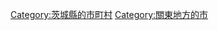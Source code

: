 {{DEFAULTSORT:Hitachiota-shi}}
[[Category:茨城縣的市町村|Category:茨城縣的市町村]]
[[Category:關東地方的市|Category:關東地方的市]]